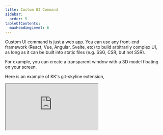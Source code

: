 ```yaml
---
title: Custom UI Command
sidebar:
  order: 5
tableOfContents:
  maxHeadingLevel: 6
---
```


Custom UI command is just a web app. You can use any front-end framework (React, Vue, Angular, Svelte, etc) to build arbitrarily complex UI,
as long as it can be built into static files (e.g. SSG, CSR, but not SSR).

For example, you can create a transparent window with a 3D model floating on your screen.

Here is an example of KK's git-skyline extension,

<div class="not-content h-64">
	<iframe
		src="https://git-skyline.huakun.tech/contribution/github/huakunshen/embed"
		class="h-full w-full"
	/>
</div>

KK provides multiple scaffolding templates to help you get started with your extension development.

Supported templates:

- React
- Next.js
- Vue
- Nuxt.js
- Svelte
- SvelteKit

## Installation

```bash
npm init kunkun@latest  # choose a template
```

After creating a template project, you need to edit `package.json`.

You don't have to use the template provided, you can always start from scratch with `pnpm create vite`.

You can also convert an existing web app into a KK extension by adding `kunkun` config to `package.json`.

## Development

### Change Dev Extension Path


<ChangeDevExtPath />

### Edit Manifest

KK uses `package.json` to define an extension.

See [Manifest](/developer/manifest/) for more details.

You need to edit the name, description, identifier and icon of your extension.

:::danger
Make sure the identifier is the same as the extension folder name.

KK uses the identifier to find the extension folder.

If they are not the same, the extension will not be published.
:::

#### `customUiCmds`

**Sample Config**

```json title="package.json"
"kunkun": {
  ...
  "customUiCmds": [
    {
      "main": "/",
      "dist": "build",
      "devMain": "http://localhost:5173/dev-extensions/template-ext-sveltekit/build",
      "name": "Sveltekit Template Home Page",
      "cmds": []
    },
    {
      "main": "about",
      "dist": "build",
      "devMain": "http://localhost:5173/dev-extensions/template-ext-sveltekit/build/about",
      "name": "Sveltekit Template About Page",
      "cmds": []
    }
  ],
  ...
}
```

- `dist` is the build output folder.
  - For Vite, it is `dist`.
  - For SvelteKit, it is `build`.
  - For Next.js, it is `out`.
- `devMain` is the development server URL.
- `name` is the name of the command.

#### Permissions

KK provides many APIs within `@kksh/api` package. See [API Docs](/developer/api/api/) for more details.

Most of them requires adding corresponding permissions in `package.json`.

For example, if you want to read clipboard text, you need to add `clipboard:read-text` permission in `package.json`, under `kunkun.permissions` field.

See [Extension Permissions](/extensions/security/permissions/) for a full list of permissions, and API docs for each API to see how to add permissions.

Some permissions are just a single string, some are scoped permissions.

### Configure Base Path

Unfortunately, due to a limitation of Tauri's API, KK requires the base url for a web app to be set.
The default base url "/" won't work. This may be solved in the future.

1. Extension identifier in `package.json` must be the same as folder name
2. `dist` is the build output folder, this should also be set in `package.json` for each custom ui command
3. Base Url should be set to `${identifier}/${dist}`

For example,

- an react extension called `my-react-ext`, with build folder `dist`, the base url should be `/my-react-ext/dist`.
- an sveltekit extension called `my-sveltekit-ext`, with build folder `build`, the base url should be `/my-sveltekit-ext/build`.

Here are some sample configurations:


<Tabs>
	<TabItem label="Vite">
  The base url config for vite projects should be the same no matter what framework you choose.
  Here I use react as an example.

  Vite Public Base Path Docs: https://vitejs.dev/guide/build#public-base-path

  <Code code={`

// https://vitejs.dev/config/
  plugins: [react()],
  base: "/ext-react/dist"
})
  `} lang="ts" title="ext-react/vite.config.ts" mark={[`base: "ext-react/dist"`]} />


  </TabItem>
	<TabItem label="Nuxt.js">

  Nuxt Public Base Path Docs: https://nuxt.com/docs/api/nuxt-config#baseurl
  <Code code={`
  compatibilityDate: "2024-04-03",
  css: ["@kksh/vue/css", "@kksh/vue/themes"],
  devtools: { enabled: true },
  ssr: false,
  devServer: {
    port: 5173
  },
  nitro: {
    output: {
      publicDir: "dist"
    }
  },
  app: {
    baseURL: "/ext-nuxt/dist"
  },
  modules: ["@nuxtjs/tailwindcss"]
})
  `} 
    lang="ts" title="ext-nuxt/nuxt.config.ts" mark={[`baseURL: "/ext-nuxt/dist"`]}/>
  </TabItem>
	<TabItem label="Next.js">
  
    <Code code={`
/** @type {import('next').NextConfig} */
const nextConfig = {
  output: "export",
  basePath: "/ext-next/out"
}

  `} 
    lang="ts" title="ext-next/next.config.mjs" mark={[`basePath: "/ext-next/out"`]}/>

  
  </TabItem>
	<TabItem label="Sveltekit">
  
  Sveltekit Public Base Path Docs: https://kit.svelte.dev/docs/configuration#paths

  Watch out if you are doing routing in your app, you need to make sure the base path is correct.
  
  `<a href="{base}/your-page">Link</a>`

    <Code code={`

/** @type {import('@sveltejs/kit').Config} */
const config = {
  preprocess: vitePreprocess(),
  kit: {
    adapter: adapter({}),
    paths: {
      base: '/ext-sveltekit/build'
    },
    alias: {
      '@/*': './src/lib/*'
    }
  }
};
    `}
    lang="ts" title="ext-sveltekit/svelte.config.js" mark={[`base: '/ext-sveltekit/build'`]}/>
  </TabItem>
</Tabs>

### Start Coding

It is recommended to use `pnpm` for development because when the extension is built in our CI, it is also built with pnpm.

Developing custom command is the same as developing a web app, HMR is supported.

#### Load Mode

Each custom UI command can have a `devMain` URL. This is the URL of the development server.

To enable dev mode, toggle setting: `Settings -> General -> Dev Extension Load Mode` to `Development Mode`.

When dev mode is enabled, you should see `Live` badge beside the extension commands in KK, and KK will load the `devMain` URL from your development server.

When mode is `Production Mode`, KK loads built extension from `main` field in `package.json`.

For example, given the config above, it loads `build/index.html` and `build/about.html`.

#### Helper Buttons

Custom command by default injects some buttons (back button, move button and refresh button) on top of your extension.

They are useful when your extension is not ready yet. Without these buttons, you may not be able to navigate back to the main menu or move the app window.

See [Iframe UI API](/developer/api/ui/iframe/), for how to move or hide these buttons.

#### Theme

The scaffolded project uses `@kksh/react` or `@kksh/vue` or `@kksh/svelte` as the UI component library.

When these libraries, you can easily keep your extensions' theme consistent with KK.


<UpdateUiTheme />

#### Window Customization

Under `uiCmds` field, each UI command can have custom window style. All Tauri window styles are supported.
You can read more in Tauri's documentation. The attributes are passed to `WebviewWindow` class from Tauri to create a Window.

Go to [Developer/Manifest Doc](/developer/manifest/) to see all avaialble window styles with intellisense in the code playground.
In `Sample Package JSON`, in a UI Command, type double quote in a window object. Then intellisense will display all available window styles.

```json
...
    "customUiCmds": [
        "window": {
          "titleBarStyle": "overlay"
        },
        ...
    ]
...
```

## Advanced Usage

Although I previously mentioned that KK supports any SSG/CSR web apps as extensions,
this doesn't mean you can't run a web server in the extension.

If you request shell permission in the manifest file, you can run a web server process in the
extension (e.g. with Node, Bun, Deno runtime if installed locally, [read more about runtime](/extensions/runtime))
and communicate with the frontend. You can then implement pretty much anything you want.

## Verify


<VerifyInstructions />

## Publish


<PublishInstruction />
